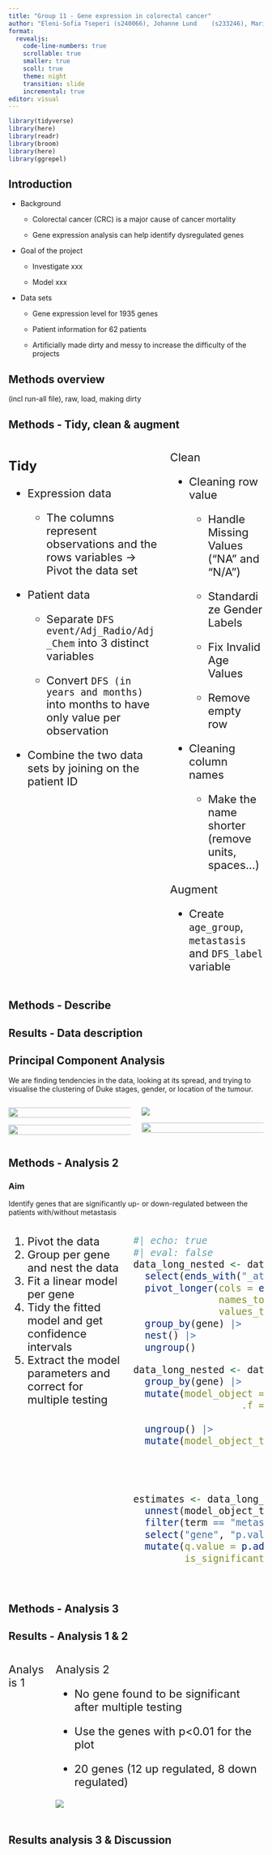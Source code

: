 ```yaml
---
title: "Group 11 - Gene expression in colorectal cancer"
author: "Eleni-Sofia Tseperi (s240066),	Johanne Lund	(s233246), Marie Picquet	(s233736), Eglantine Anton	(s233242), Qiuyan Wu	(s241063)"
format:
  revealjs:
    code-line-numbers: true
    scrollable: true
    smaller: true
    scoll: true
    theme: night
    transition: slide
    incremental: true 
editor: visual
---
```


```r
library(tidyverse)
library(here)
library(readr)
library(broom)
library(here)
library(ggrepel)
```

## Introduction

-   Background

    -   Colorectal cancer (CRC) is a major cause of cancer mortality

    -   Gene expression analysis can help identify dysregulated genes

-   Goal of the project

    -   Investigate xxx

    -   Model xxx

-   Data sets

    -   Gene expression level for 1935 genes

    -   Patient information for 62 patients

    -   Artificially made dirty and messy to increase the difficulty of the projects

## Methods overview

(incl run-all file), raw, load, making dirty

## Methods - Tidy, clean & augment

::: columns
::: {.column width="50%" style="font-size: 22px"}
### Tidy

-   Expression data

    -   The columns represent observations and the rows variables -\> Pivot the data set

-   Patient data

    -   Separate `DFS event/Adj_Radio/Adj_Chem` into 3 distinct variables

    -   Convert `DFS (in years and months)` into months to have only value per observation

-   Combine the two data sets by joining on the patient ID
:::

::: {.column width="50%" style="font-size: 22px"}
Clean

-   Cleaning row value

    -   Handle Missing Values ("NA" and "N/A")

    -   Standardize Gender Labels

    -   Fix Invalid Age Values

    -   Remove empty row

-   Cleaning column names

    -   Make the name shorter (remove units, spaces...)

Augment

-   Create `age_group`, `metastasis` and `DFS_label` variable
:::
:::

## Methods - Describe

## Results - Data description

## Principal Component Analysis

We are finding tendencies in the data, looking at its spread, and trying to visualise the clustering of Duke stages, gender, or location of the tumour.

::: columns
::: {.column width="50%"}
![](images/05_pca_scree_plot.png){width="272" height="20"}

![](images/05_pca_gender.png){width="246" height="20"}
:::

::: {.column width="50%"}
![](images/05_pca_Dukes_stages.png)

![](images/05_pca_location.png){width="253" height="20"}
:::
:::

## Methods - Analysis 2

### Aim

Identify genes that are significantly up- or down-regulated between the patients with/without metastasis

::: columns
::: {.column width="40%" style="font-size: 22px"}
1.  Pivot the data
2.  Group per gene and nest the data
3.  Fit a linear model per gene
4.  Tidy the fitted model and get confidence intervals
5.  Extract the model parameters and correct for multiple testing
:::

::: {.column width="60%" style="font-size: 22px"}
```r
#| echo: true
#| eval: false
data_long_nested <- data |>
  select(ends_with("_at"), metastasis) |> 
  pivot_longer(cols = ends_with("_at"), 
               names_to = "gene", 
               values_to = "log2_expr_level") |> 
  group_by(gene) |> 
  nest() |> 
  ungroup()

data_long_nested <- data_long_nested |> 
  group_by(gene) |> 
  mutate(model_object = map(.x = data,
                   .f = ~lm(formula = log2_expr_level ~ metastasis,
                            data = .x))) |> 
  ungroup() |> 
  mutate(model_object_tidy = map(.x = model_object,
                                 .f = ~tidy(x =.x,
                                            conf.int = TRUE,
                                            conf.level = 0.95)))

estimates <- data_long_nested |> 
  unnest(model_object_tidy) |> 
  filter(term == "metastasis") |> 
  select("gene", "p.value", "estimate", "conf.low", "conf.high") |> 
  mutate(q.value = p.adjust(p.value),
         is_significant = case_when(q.value > 0.05 ~ "no",
                                    q.value <= 0.05 ~ "yes"))

```
:::
:::

## Methods - Analysis 3

## Results - Analysis 1 & 2

::: columns
::: {.column width="50%" style="font-size: 22px"}
Analysis 1
:::

::: {.column width="50%" style="font-size: 22px"}
Analysis 2

-   No gene found to be significant after multiple testing

-   Use the genes with p\<0.01 for the plot

-   20 genes (12 up regulated, 8 down regulated)

![](images/06_analysis_volcano-02.png)
:::
:::

## Results analysis 3 & Discussion
